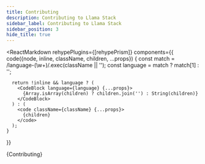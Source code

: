 ```yaml
---
title: Contributing
description: Contributing to Llama Stack
sidebar_label: Contributing to Llama Stack
sidebar_position: 3
hide_title: true
---
```



<ReactMarkdown
  rehypePlugins={[rehypePrism]}
  components={{
    code({node, inline, className, children, ...props}) {
      const match = /language-(\w+)/.exec(className || '');
      const language = match ? match[1] : '';

      return !inline && language ? (
        <CodeBlock language={language} {...props}>
          {Array.isArray(children) ? children.join('') : String(children)}
        </CodeBlock>
      ) : (
        <code className={className} {...props}>
          {children}
        </code>
      );
    }
  }}
>
  {Contributing}
</ReactMarkdown>
